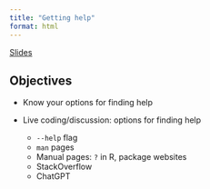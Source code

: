 ```yaml
---
title: "Getting help"
format: html
---
```


[Slides](slides.qmd)

## Objectives

-   Know your options for finding help

-   Live coding/discussion: options for finding help

    -   `--help` flag
    -   `man` pages
    -   Manual pages: `?` in R, package websites
    -   StackOverflow
    -   ChatGPT
